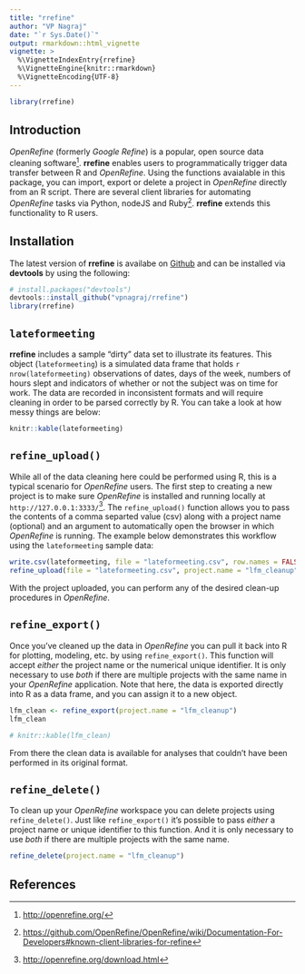 ```yaml
---
title: "rrefine"
author: "VP Nagraj"
date: "`r Sys.Date()`"
output: rmarkdown::html_vignette
vignette: >
  %\VignetteIndexEntry{rrefine}
  %\VignetteEngine{knitr::rmarkdown}
  %\VignetteEncoding{UTF-8}
---
```


```r
library(rrefine)
```

## Introduction

*OpenRefine* (formerly *Google Refine*) is a popular, open source data cleaning software[^1]. **rrefine** enables users to programmatically trigger data transfer between R and *OpenRefine*. Using the functions avaialable in this package, you can import, export or delete a project in *OpenRefine* directly from an R script. There are several client libraries for automating *OpenRefine* tasks via Python, nodeJS and Ruby[^2]. **rrefine** extends this functionality to R users.

## Installation

The latest version of **rrefine** is availabe on [Github](https://github.com/vpnagraj/rrefine) and can be installed via **devtools** by using the following:

```r
# install.packages("devtools")
devtools::install_github("vpnagraj/rrefine")
library(rrefine)
```

## `lateformeeting`

**rrefine** includes a sample "dirty" data set to illustrate its features. This object (`lateformeeting`) is a simulated data frame that holds `r nrow(lateformeeting)` observations of dates, days of the week, numbers of hours slept and indicators of whether or not the subject was on time for work. The data are recorded in inconsistent formats and will require cleaning in order to be parsed correctly by R. You can take a look at how messy things are below:

```r
knitr::kable(lateformeeting)
```

## `refine_upload()`

While all of the data cleaning here could be performed using R, this is a typical scenario for *OpenRefine* users. The first step to creating a new project is to make sure *OpenRefine* is installed and running locally at `http://127.0.0.1:3333/`[^3]. The `refine_upload()` function allows you to pass the contents of a comma separted value (csv) along with a project name (optional) and an argument to automatically open the browser in which *OpenRefine* is running. The example below demonstrates this workflow using the `lateformeeting` sample data:

```r
write.csv(lateformeeting, file = "lateformeeting.csv", row.names = FALSE)
refine_upload(file = "lateformeeting.csv", project.name = "lfm_cleanup", open.browser = TRUE)
```

With the project uploaded, you can perform any of the desired clean-up procedures in *OpenRefine*.

## `refine_export()`

Once you've cleaned up the data in *OpenRefine* you can pull it back into R for plotting, modeling, etc. by using `refine_export()`. This function will accept *either* the project name or the numerical unique identifier. It is only necessary to use *both* if there are multiple projects with the same name in your *OpenRefine* application. Note that here, the data is exported directly into R as a data frame, and you can assign it to a new object.

```r
lfm_clean <- refine_export(project.name = "lfm_cleanup")
lfm_clean
```

```r
# knitr::kable(lfm_clean)
```

From there the clean data is available for analyses that couldn't have been performed in its original format.

## `refine_delete()`

To clean up your *OpenRefine* workspace you can delete projects using `refine_delete()`. Just like `refine_export()` it's possible to pass *either* a project name or unique identifier to this function. And it is only necessary to use *both* if there are multiple projects with the same name.

```r
refine_delete(project.name = "lfm_cleanup")
```

## References

[^1]: <http://openrefine.org/>
[^2]: <https://github.com/OpenRefine/OpenRefine/wiki/Documentation-For-Developers#known-client-libraries-for-refine>
[^3]: <http://openrefine.org/download.html>
